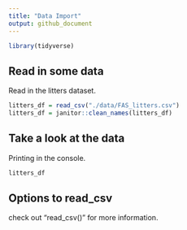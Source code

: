 ```yaml
---
title: "Data Import"
output: github_document
---
```

```r
library(tidyverse)

```

## Read in some data

Read in the litters dataset.

```r
litters_df = read_csv("./data/FAS_litters.csv")
litters_df = janitor::clean_names(litters_df)
```

## Take a look at the data

Printing in the console.

```r
litters_df

```

## Options to read_csv

check out "read_csv()" for more information.
